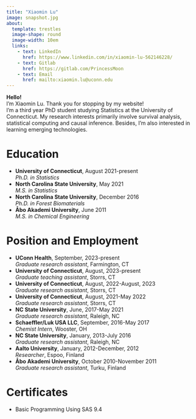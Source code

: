 ```yaml
---
title: "Xiaomin Lu"
image: snapshot.jpg
about: 
  template: trestles
  image-shape: round
  image-width: 10em
  links:
    - text: LinkedIn
      href: https://www.linkedin.com/in/xiaomin-lu-562146228/
    - text: Gitlab
      href: https://gitlab.com/PrincessMoon
    - text: Email
      href: mailto:xiaomin.lu@uconn.edu
---
```


**Hello!**\
I'm Xiaomin Lu. Thank you for stopping by my website!\
I'm a third year PhD student studying Statistics at the University of Connecticut. My research interests primarily involve survival analysis, statistical computing and causal inference. Besides, I'm also interested in learning emerging technologies.

# Education

-   **University of Connecticut**, August 2021-present\
    *Ph.D. in Statistics*
-   **North Carolina State University**, May 2021\
    *M.S. in Statistics*
-   **North Carolina State University**, December 2016\
    *Ph.D. in Forest Biomaterials*
-   **Åbo Akademi University**, June 2011\
    *M.S. in Chemical Engineering*

# Position and Employment

-   **UConn Health**, September, 2023-present\
    *Graduate research assistant*, Farmington, CT
-   **University of Connecticut**, August, 2023-present\
    *Graduate teaching assistant*, Storrs, CT
-   **University of Connecticut**, August, 2022-August, 2023\
    *Graduate research assistant*, Storrs, CT
-   **University of Connecticut**, August, 2021-May 2022\
    *Graduate research assistant*, Storrs, CT
-   **NC State University**, June, 2017-May 2021\
    *Graduate research assistant*, Raleigh, NC
-   **Schaeffler/Luk USA LLC**, September, 2016-May 2017\
    *Chemist Intern*, Wooster, OH
-   **NC State University**, January, 2013-July 2016\
    *Graduate research assistant*, Raleigh, NC
-   **Aalto University**, January, 2012-December, 2012\
    *Researcher*, Espoo, Finland
-   **Åbo Akademi University**, October 2010-November 2011\
    *Graduate research assistant*, Turku, Finland

# Certificates

-   Basic Programming Using SAS 9.4
